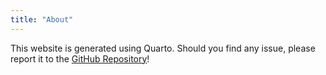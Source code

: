 ```yaml
---
title: "About"
---
```


This website is generated using Quarto. Should you find any issue, please report it to the [GitHub Repository](https://github.com/silicormosia/silicormosia.github.io)!
